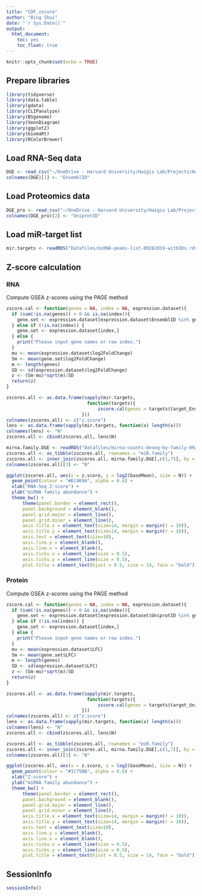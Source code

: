 ```yaml
---
title: "CDF_zscore"
author: "Bing Shui"
date: "`r Sys.Date()`"
output: 
  html_document:
    toc: yes
    toc_float: true
---
```


```r
knitr::opts_chunk$set(echo = TRUE)
```

## Prepare libraries
```r
library(tidyverse)
library(data.table)
library(gdata)
library(CLIPanalyze)
library(BSgenome)
library(VennDiagram)
library(ggplot2)
library(biomaRt)
library(RColorBrewer)
```

## Load RNA-Seq data
```r
DGE <- read_csv("~/OneDrive - Harvard University/Haigis Lab/Projects/Halo-Ago2/Halo-Ago-KRas/Raw Data/RNA-Seq/Mouse colon tumor/4-OHT enema model/Analysis/Differential Analysis_filtered.csv")
colnames(DGE)[1] <- "EnsemblID"
```
## Load Proteomics data
```r
DGE_pro <- read_csv("~/OneDrive - Harvard University/Haigis Lab/Projects/Halo-Ago2/Halo-Ago-KRas/Raw Data/Proteomics data/colon tumor-enema model/crcMS_diff.csv")
colnames(DGE_pro)[2] <- "UniprotID"
```


## Load miR-target list
```r
mir.targets <- readRDS("Datafiles/miRNA-peaks-list-09282019-withIDs.rds")
```

## Z-score calculation
### RNA
Compute GSEA z-scores using the PAGE method
```r
zscore.cal <- function(genes = NA, index = NA, expression.dataset){
  if (sum(!is.na(genes)) > 0 && is.na(index)){
    gene.set <- expression.dataset[expression.dataset$EnsemblID %in% genes,]
  } else if (!is.na(index)) {
    gene.set <- expression.dataset[index,]
  } else {
    print("Please input gene names or row index.")
  }
  mu <- mean(expression.dataset$log2FoldChange)
  Sm <- mean(gene.set$log2FoldChange)
  m <- length(genes)
  SD <- sd(expression.dataset$log2FoldChange)
  z <- (Sm-mu)*sqrt(m)/SD
  return(z)
}
```

```r
zscores.all <- as.data.frame(sapply(mir.targets,
                              function(targets){
                                  zscore.cal(genes = targets$target_Ensembl_ID, expression.dataset = DGE)
                            }))
colnames(zscores.all) <- c("z.score")
lens <- as.data.frame(sapply(mir.targets, function(x) length(x)))
colnames(lens) <- "N"
zscores.all <- cbind(zscores.all, lens$N)

mirna.family.DGE <- readRDS("Datafiles/mirna-counts-deseq-by-family-09282019.rds")
zscores.all <- as_tibble(zscores.all, rownames = "miR.family")
zscores.all <- inner_join(zscores.all, mirna.family.DGE[,c(1,7)], by = c("miR.family" = "miR.family"))
colnames(zscores.all)[3] <- "N"
```

```r
ggplot(zscores.all, aes(x = z.score, y = log2(baseMean), size = N)) +
  geom_point(colour = "#EC469A", alpha = 0.6) +
  xlab("RNA-Seq Z-score") +
  ylab("miRNA family abundance") +
  theme_bw() +
      theme(panel.border = element_rect(),
      panel.background = element_blank(),
      panel.grid.major = element_line(), 
      panel.grid.minor = element_line(),
      axis.title.x = element_text(size=14, margin = margin(t = 10)),
      axis.title.y = element_text(size=14, margin = margin(r = 10)),
      axis.text = element_text(size=10),
      axis.line.y = element_blank(),
      axis.line.x = element_blank(),
      axis.ticks.x = element_line(size = 0.5),
      axis.ticks.y = element_line(size = 0.5),
      plot.title = element_text(hjust = 0.5, size = 14, face = "bold"))
```

### Protein
Compute GSEA z-scores using the PAGE method
```r
zscore.cal <- function(genes = NA, index = NA, expression.dataset){
  if (sum(!is.na(genes)) > 0 && is.na(index)){
    gene.set <- expression.dataset[expression.dataset$UniprotID %in% genes,]
  } else if (!is.na(index)) {
    gene.set <- expression.dataset[index,]
  } else {
    print("Please input gene names or row index.")
  }
  mu <- mean(expression.dataset$LFC)
  Sm <- mean(gene.set$LFC)
  m <- length(genes)
  SD <- sd(expression.dataset$LFC)
  z <- (Sm-mu)*sqrt(m)/SD
  return(z)
}
```

```r
zscores.all <- as.data.frame(sapply(mir.targets,
                              function(targets){
                                  zscore.cal(genes = targets$target_Uniprot_ID, expression.dataset = DGE_pro)
                            }))
colnames(zscores.all) <- c("z.score")
lens <- as.data.frame(sapply(mir.targets, function(x) length(x)))
colnames(lens) <- "N"
zscores.all <- cbind(zscores.all, lens$N)

zscores.all <- as_tibble(zscores.all, rownames = "miR.family")
zscores.all <- inner_join(zscores.all, mirna.family.DGE[,c(1,7)], by = c("miR.family" = "miR.family"))
colnames(zscores.all)[3] <- "N"
```

```r
ggplot(zscores.all, aes(x = z.score, y = log2(baseMean), size = N)) +
  geom_point(colour = "#1C75BB", alpha = 0.6) +
  xlab("Z-score") +
  ylab("miRNA family abundance") +
  theme_bw() +
      theme(panel.border = element_rect(),
      panel.background = element_blank(),
      panel.grid.major = element_line(), 
      panel.grid.minor = element_line(),
      axis.title.x = element_text(size=14, margin = margin(t = 10)),
      axis.title.y = element_text(size=14, margin = margin(r = 10)),
      axis.text = element_text(size=10),
      axis.line.y = element_blank(),
      axis.line.x = element_blank(),
      axis.ticks.x = element_line(size = 0.5),
      axis.ticks.y = element_line(size = 0.5),
      plot.title = element_text(hjust = 0.5, size = 14, face = "bold"))
```

## SessionInfo
```r
sessionInfo()
```